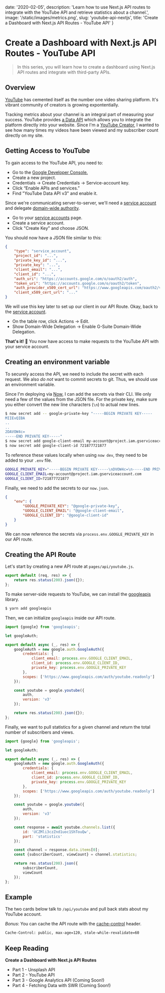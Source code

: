 
date: '2020-02-05',
description: 'Learn how to use Next.js API routes to integrate with the YouTube API and retrieve statistics about a channel.',
image: '/static/images/metrics.png',
slug: 'youtube-api-nextjs',
title: 'Create a Dashboard with Next.js API Routes - YouTube API'
}


# Create a Dashboard with Next.js API Routes - YouTube API

<DateAndViews date={meta.date} id={meta.slug} />

> In this series, you will learn how to <Link slug="dashboard" title="Lee Robinson - Dashboard">create a dashboard</Link> using Next.js API routes and integrate with third-party APIs.

<YouTube />

## Overview

[YouTube](https://youtube.com) has cemented itself as the number one video sharing platform. It's vibrant community of creators is growing expontentially.

Tracking metrics about your channel is an integral part of measuring your success.
YouTube provides [a Data API](https://developers.google.com/youtube/v3/docs) which allows you to integrate the platform directly into your website.
Since I'm a [YouTube Creator](https://www.youtube.com/channel/UCZMli3czZnd1uoc1ShTouQw), I wanted to see how many times my videos have been viewed and my subscriber count directly on my site.

## Getting Access to YouTube

To gain access to the YouTube API, you need to:

-   Go to the [Google Developer Console.](https://console.developers.google.com/)
-   Create a new project.
-   Credentials -> Create Credentials -> Service-account key.
-   Click “Enable APIs and services.”
-   Find "YouTube Data API v3" and enable it.

Since we're communicating server-to-server, we'll need a [service account](https://developers.google.com/identity/protocols/OAuth2ServiceAccount) and delegate [domain-wide authority](https://developers.google.com/identity/protocols/OAuth2ServiceAccount#delegatingauthority).

-   Go to your [service accounts](https://console.developers.google.com/iam-admin/serviceaccounts) page.
-   Create a service account.
-   Click "Create Key" and choose JSON.

You should now have a JSON file similar to this:

```json
{
    "type": "service_account",
    "project_id": "...",
    "private_key_id": "...",
    "private_key": "...",
    "client_email": "...",
    "client_id": "...",
    "auth_uri": "https://accounts.google.com/o/oauth2/auth",
    "token_uri": "https://accounts.google.com/o/oauth2/token",
    "auth_provider_x509_cert_url": "https://www.googleapis.com/oauth2/v1/certs",
    "client_x509_cert_url": "..."
}
```

We will use this key later to set up our client in our API Route. Okay, back to the [service account](https://console.developers.google.com/iam-admin/serviceaccounts).

-   On the table row, click Actions -> Edit.
-   Show Domain-Wide Delegation -> Enable G-Suite Domain-Wide Delegation.

**That's it!** 🎉 You now have access to make requests to the YouTube API with your service account.

## Creating an environment variable

To securely access the API, we need to include the secret with each request.
We also _do not_ want to commit secrets to git. Thus, we should use an environment variable.

Since I'm deploying via [Now](https://zeit.co), I can add the secrets via their CLI.
We only need a few of the values from the JSON file. For the private key, make sure you either convert
the new line characters (`\n`) to actual new lines.

```bash
$ now secret add -- google-private-key "-----BEGIN PRIVATE KEY-----
MIIEvQIBA
..
..
2DAVOW4c=
-----END PRIVATE KEY-----"
$ now secret add google-client-email my-account@project.iam.gserviceaccount.com
$ now secret add google-client-id 721877721877
```

To reference these values locally when using `now dev`, they need to be added to your `.env` file.

```bash
GOOGLE_PRIVATE_KEY="-----BEGIN PRIVATE KEY-----\nDVOW4c=\n-----END PRIVATE KEY-----\n"
GOOGLE_CLIENT_EMAIL=my-account@project.iam.gserviceaccount.com
GOOGLE_CLIENT_ID=721877721877
```

Finally, we need to add the secrets to our `now.json`.

```json
{
    "env": {
        "GOOGLE_PRIVATE_KEY": "@google-private-key",
        "GOOGLE_CLIENT_EMAIL": "@google-client-email",
        "GOOGLE_CLIENT_ID": "@google-client-id"
    }
}
```

We can now reference the secrets via `process.env.GOOGLE_PRIVATE_KEY` in our API route.

## Creating the API Route

Let's start by creating a new API route at `pages/api/youtube.js`.

```js
export default (req, res) => {
    return res.status(200).json({});
};
```

To make server-side requests to YouTube, we can install the [googleapis](https://github.com/googleapis/google-api-nodejs-client) library.

```bash
$ yarn add googleapis
```

Then, we can initialize `googleapis` inside our API route.

```js
import {google} from 'googleapis';

let googleAuth;

export default async (_, res) => {
    googleAuth = new google.auth.GoogleAuth({
        credentials: {
            client_email: process.env.GOOGLE_CLIENT_EMAIL,
            client_id: process.env.GOOGLE_CLIENT_ID,
            private_key: process.env.GOOGLE_PRIVATE_KEY
        },
        scopes: ['https://www.googleapis.com/auth/youtube.readonly']
    });

    const youtube = google.youtube({
        auth,
        version: 'v3'
    });

    return res.status(200).json({});
};
```

Finally, we want to pull statistics for a given channel and return the total number of subscribers and views.

```js
import {google} from 'googleapis';

let googleAuth;

export default async (_, res) => {
    googleAuth = new google.auth.GoogleAuth({
        credentials: {
            client_email: process.env.GOOGLE_CLIENT_EMAIL,
            client_id: process.env.GOOGLE_CLIENT_ID,
            private_key: process.env.GOOGLE_PRIVATE_KEY
        },
        scopes: ['https://www.googleapis.com/auth/youtube.readonly']
    });

    const youtube = google.youtube({
        auth,
        version: 'v3'
    });

    const response = await youtube.channels.list({
        id: 'UCZMli3czZnd1uoc1ShTouQw',
        part: 'statistics'
    });

    const channel = response.data.items[0];
    const {subscriberCount, viewCount} = channel.statistics;

    return res.status(200).json({
        subscriberCount,
        viewCount
    });
};
```

## Example

The two cards below talk to `/api/youtube` and pull back stats about my YouTube account.

_Bonus_: You can cache the API route with the [cache-control](https://developer.mozilla.org/en-US/docs/Web/HTTP/Headers/Cache-Control) header.

```bash
Cache-Control: public, max-age=120, stale-while-revalidate=60
```

<YouTube />

## Keep Reading

**Create a Dashboard with Next.js API Routes**

-   Part 1 - <Link slug="blog/unsplash-api-nextjs" title="Create a Dashboard with Next.js API Routes - Unsplash API">Unsplash API</Link>
-   Part 2 - <Link slug="blog/youtube-api-nextjs" title="Create a Dashboard with Next.js API Routes - YouTube API">YouTube API</Link>
-   Part 3 - Google Analytics API (Coming Soon!)
-   Part 4 - Fetching Data with SWR (Coming Soon!)

